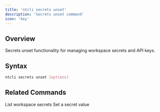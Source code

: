 ```yaml
---
title: 'ntcli secrets unset'
description: 'Secrets unset command'
icon: 'key'
---
```


## Overview

Secrets unset functionality for managing workspace secrets and API keys.

## Syntax

```bash
ntcli secrets unset [options]
```

## Related Commands

<CardGroup cols={2}>
  <Card
    title="secrets list"
    icon="list"
    href="/cli/commands/secrets/list"
  >
    List workspace secrets
  </Card>
  <Card
    title="secrets set"
    icon="plus"
    href="/cli/commands/secrets/set"
  >
    Set a secret value
  </Card>
</CardGroup>
